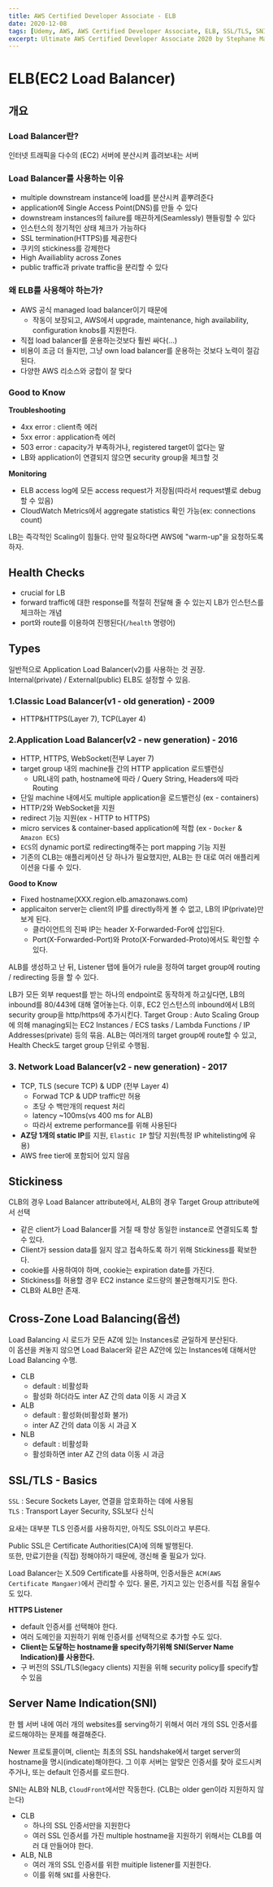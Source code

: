 ```yaml
---
title: AWS Certified Developer Associate - ELB
date: 2020-12-08
tags: [Udemy, AWS, AWS Certified Developer Associate, ELB, SSL/TLS, SNI]
excerpt: Ultimate AWS Certified Developer Associate 2020 by Stephane Maarek
---
```


# ELB(EC2 Load Balancer)

## 개요

### Load Balancer란?

인터넷 트래픽을 다수의 (EC2) 서버에 분산시켜 흘려보내는 서버

### Load Balancer를 사용하는 이유

- multiple downstream instance에 load를 분산시켜 흩뿌려준다
- application에 Single Access Point(DNS)를 만들 수 있다
- downstream instances의 failure를 매끈하게(Seamlessly) 핸들링할 수 있다
- 인스턴스의 정기적인 상태 체크가 가능하다
- SSL termination(HTTPS)를 제공한다
- 쿠키의 stickiness를 강제한다
- High Availiablity across Zones
- public traffic과 private traffic을 분리할 수 있다

### 왜 ELB를 사용해야 하는가?

- AWS 공식 managed load balancer이기 때문에
  - 작동이 보장되고, AWS에서 upgrade, maintenance, high availability, configuration knobs를 지원한다.
- 직접 load balancer를 운용하는것보다 훨씬 싸다(...)
- 비용이 조금 더 들지만, 그냥 own load balancer를 운용하는 것보다 노력이 절감된다.
- 다양한 AWS 리소스와 궁합이 잘 맞다

### Good to Know

**Troubleshooting**

- 4xx error : client측 에러
- 5xx error : application측 에러
- 503 error : capacity가 부족하거나, registered target이 없다는 말
- LB와 application이 연결되지 않으면 security group을 체크할 것

**Monitoring**

- ELB access log에 모든 access request가 저장됨(따라서 request별로 debug할 수 있음)
- CloudWatch Metrics에서 aggregate statistics 확인 가능(ex: connections count)

<Warning>
  LB는 즉각적인 Scaling이 힘들다. 만약 필요하다면 AWS에 "warm-up"을 요청하도록
  하자.
</Warning>

## Health Checks

- crucial for LB
- forward traffic에 대한 response를 적절히 전달해 줄 수 있는지 LB가 인스턴스를 체크하는 개념
- port와 route를 이용하여 진행된다(`/health` 명령어)

## Types

일반적으로 Application Load Balancer(v2)를 사용하는 것 권장.  
Internal(private) / External(public) ELB도 설정할 수 있음.

### 1.Classic Load Balancer(v1 - old generation) - 2009

- HTTP&HTTPS(Layer 7), TCP(Layer 4)

### 2.Application Load Balancer(v2 - new generation) - 2016

- HTTP, HTTPS, WebSocket(전부 Layer 7)
- target group 내의 machine들 간의 HTTP application 로드밸런싱
  - URL내의 path, hostname에 따라 / Query String, Headers에 따라 Routing
- 단일 machine 내에서도 multiple application을 로드밸런싱 (ex - containers)
- HTTP/2와 WebSocket을 지원
- redirect 기능 지원(ex - HTTP to HTTPS)
- micro services & container-based application에 적합 (ex - `Docker` & `Amazon ECS`)
- `ECS`의 dynamic port로 redirecting해주는 port mapping 기능 지원
- 기존의 CLB는 애플리케이션 당 하나가 필요했지만, ALB는 한 대로 여러 애플리케이션을 다룰 수 있다.

**Good to Know**

- Fixed hostname(XXX.region.elb.amazonaws.com)
- applicaiton server는 client의 IP를 directly하게 볼 수 없고, LB의 IP(private)만 보게 된다.
  - 클라이언트의 진짜 IP는 header X-Forwarded-For에 삽입된다.
  - Port(X-Forwarded-Port)와 Proto(X-Forwarded-Proto)에서도 확인할 수 있다.

ALB를 생성하고 난 뒤, Listener 탭에 들어가 rule을 정하여 target group에 routing / redirecting 등을 할 수 있다.

<Primary>
  LB가 모든 외부 request를 받는 하나의 endpoint로 동작하게 하고싶다면, LB의
  inbound를 80/443에 대해 열어놓는다. 이후, EC2 인스턴스의 inbound에서 LB의
  security group을 http/https에 추가시킨다.
</Primary>
<Info>
  Target Group : Auto Scaling Group에 의해 managing되는 EC2 Instances / ECS
  tasks / Lambda Functions / IP Addresses(private) 등의 묶음. ALB는 여러개의
  target group에 route할 수 있고, Health Check도 target group 단위로 수행됨.
</Info>

### 3. Network Load Balancer(v2 - new generation) - 2017

- TCP, TLS (secure TCP) & UDP (전부 Layer 4)
  - Forwad TCP & UDP traffic만 허용
  - 초당 수 백만개의 request 처리
  - latency ~100ms(vs 400 ms for ALB)
  - 따라서 extreme performance를 위해 사용된다
- **AZ당 1개의 static IP**를 지원, `Elastic IP` 할당 지원(특정 IP whitelisting에 유용)
- AWS free tier에 포함되어 있지 않음

## Stickiness

CLB의 경우 Load Balancer attribute에서, ALB의 경우 Target Group attribute에서 선택

- 같은 client가 Load Balancer를 거칠 때 항상 동일한 instance로 연결되도록 할 수 있다.
- Client가 session data를 잃지 않고 접속하도록 하기 위해 Stickiness를 확보한다.
- cookie를 사용하여야 하며, cookie는 expiration date를 가진다.
- Stickiness를 허용할 경우 EC2 instance 로드량의 불균형해지기도 한다.
- CLB와 ALB만 존재.

## Cross-Zone Load Balancing(옵션)

Load Balancing 시 로드가 모든 AZ에 있는 Instances로 균일하게 분산된다.  
이 옵션을 켜놓지 않으면 Load Balacer와 같은 AZ안에 있는 Instances에 대해서만 Load Balancing 수행.

- CLB
  - default : 비활성화
  - 활성화 하더라도 inter AZ 간의 data 이동 시 과금 X
- ALB
  - default : 활성화(비활성화 불가)
  - inter AZ 간의 data 이동 시 과금 X
- NLB
  - default : 비활성화
  - 활성화하면 inter AZ 간의 data 이동 시 과금

## SSL/TLS - Basics

`SSL` : Secure Sockets Layer, 연결을 암호화하는 데에 사용됨  
`TLS` : Transport Layer Security, SSL보다 신식

요새는 대부분 TLS 인증서를 사용하지만, 아직도 SSL이라고 부른다.

Public SSL은 Certificate Authorities(CA)에 의해 발행된다.  
또한, 만료기한을 (직접) 정해야하기 때문에, 갱신해 줄 필요가 있다.

Load Balancer는 X.509 Certificate를 사용하며, 인증서들은 `ACM(AWS Certificate Mangaer)`에서 관리할 수 있다.
물론, 가지고 있는 인증서를 직접 올릴수도 있다.

**HTTPS Listener**

- default 인증서를 선택해야 한다.
- 여러 도메인을 지원하기 위해 인증서를 선택적으로 추가할 수도 있다.
- **Client는 도달하는 hostname을 specify하기위해 SNI(Server Name Indication)를 사용한다.**
- 구 버전의 SSL/TLS(legacy clients) 지원을 위해 security policy를 specify할 수 있음

## Server Name Indication(SNI)

한 웹 서버 내에 여러 개의 websites를 serving하기 위해서 여러 개의 SSL 인증서를 로드해야하는 문제를 해결해준다.

Newer 프로토콜이며, client는 최초의 SSL handshake에서 target server의 hostname을 명시(indicate)해야한다.
그 이후 서버는 알맞은 인증서를 찾아 로드시켜주거나, 또는 default 인증서를 로드한다.

SNI는 ALB와 NLB, `CloudFront`에서만 작동한다. (CLB는 older gen이라 지원하지 않는다)

- CLB
  - 하나의 SSL 인증서만을 지원한다
  - 여러 SSL 인증서를 가진 multiple hostname을 지원하기 위해서는 CLB를 여러 대 만들어야 한다.
- ALB, NLB
  - 여러 개의 SSL 인증서를 위한 muitiple listener를 지원한다.
  - 이를 위해 `SNI`를 사용한다.
